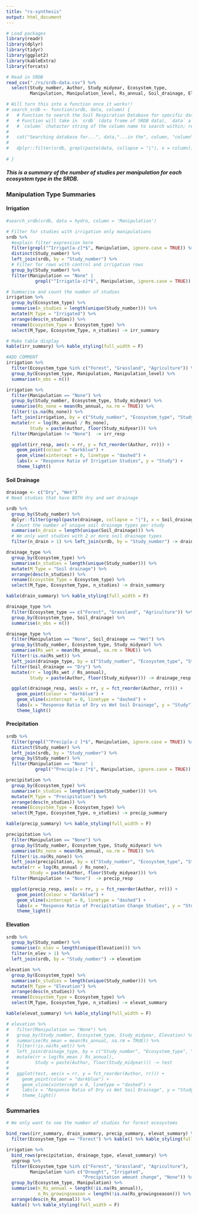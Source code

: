```yaml
---
title: "rs-synthesis"
output: html_document
---
```


```r
# Load packages
library(readr)
library(dplyr)
library(tidyr)
library(ggplot2)
library(kableExtra)
library(forcats)

# Read in SRDB
read_csv("./rs/srdb-data.csv") %>% 
  select(Study_number, Author, Study_midyear, Ecosystem_type, 
         Manipulation, Manipulation_level, Rs_annual, Soil_drainage, Elevation) -> srdb

# Will turn this into a function once it works!!
# search_srdb <- function(srdb, data, column) {
#   # Function to search the Soil Respiration Database for specific data in a specified column
#   # Function will take in `srdb` (data frame of SRDB data), `data` a vector of values to search, and
#   # `column` chatacter string of the column name to search within; returns a dataframe with search results
#   
#   cat("Searching database for...", data,"...in the", column, "column")
#   
#   dplyr::filter(srdb, grepl(paste(data, collapse = "|"), x = column))
  
# }
```
##### This is a summary of the number of studies per manipulation for each ecosystem type in the SRDB.

### Manipulation Type Summaries {.tabset .tabset-pills}

#### Irrigation
```r

#search_srdb(srdb, data = hydro, column = 'Manipulation')

# Filter for studies with irrigation only manipulations
srdb %>% 
  #explain filter expression here
  filter(grepl("^Irrigat[a-z]*$", Manipulation, ignore.case = TRUE)) %>% 
  distinct(Study_number) %>% 
  left_join(srdb, by = "Study_number") %>%
  # Filter for rows with control and irrigation rows
  group_by(Study_number) %>% 
  filter(Manipulation == "None" |
           grepl("^Irrigat[a-z]*$", Manipulation, ignore.case = TRUE))  -> irrigation

# Summarise and count the number of studies
irrigation %>% 
  group_by(Ecosystem_type) %>% 
  summarise(n_studies = length(unique(Study_number))) %>% 
  mutate(M_Type = "Irrigated") %>% 
  arrange(desc(n_studies)) %>% 
  rename(Ecosystem_Type = Ecosystem_type) %>% 
  select(M_Type, Ecosystem_Type, n_studies) -> irr_summary

# Make table display
kable(irr_summary) %>% kable_styling(full_width = F)

#ADD COMMENT
irrigation %>% 
  filter(Ecosystem_type %in% c("Forest", "Grassland", "Agriculture")) %>%
  group_by(Ecosystem_type, Manipulation, Manipulation_level) %>% 
  summarise(n_obs = n())

irrigation %>% 
  filter(Manipulation == "None") %>% 
  group_by(Study_number, Ecosystem_type, Study_midyear) %>% 
  summarise(Rs_none = mean(Rs_annual, na.rm = TRUE)) %>% 
  filter(!is.na(Rs_none)) %>% 
  left_join(irrigation, by = c("Study_number", "Ecosystem_type", "Study_midyear")) %>% 
  mutate(rr = log(Rs_annual / Rs_none), 
         Study = paste(Author, floor(Study_midyear))) %>% 
  filter(Manipulation != "None")  -> irr_resp

  ggplot(irr_resp, aes(x = rr, y = fct_reorder(Author, rr))) + 
    geom_point(colour = "darkblue") + 
    geom_vline(xintercept = 0, linetype = "dashed") + 
    labs(x = "Response Ratio of Irrigation Studies", y = "Study") +
    theme_light()

```

#### Soil Drainage

```r

drainage <- c("Dry", "Wet")
# Need studies that have BOTH dry and wet drainage 

srdb %>%   
  group_by(Study_number) %>% 
  dplyr::filter(grepl(paste(drainage, collapse = "|"), x = Soil_drainage)) %>% 
  # Count the number of unique soil drainage types per study 
  summarise(n_drain = length(unique(Soil_drainage))) %>% 
  # We only want studies with 2 or more soil drainage types
  filter(n_drain > 1) %>% left_join(srdb, by = "Study_number") -> drainage_type

drainage_type %>% 
  group_by(Ecosystem_type) %>% 
  summarise(n_studies = length(unique(Study_number))) %>% 
  mutate(M_Type = "Soil drainage") %>% 
  arrange(desc(n_studies)) %>% 
  rename(Ecosystem_Type = Ecosystem_type) %>% 
  select(M_Type, Ecosystem_Type, n_studies) -> drain_summary

kable(drain_summary) %>% kable_styling(full_width = F)

drainage_type %>% 
  filter(Ecosystem_type == c("Forest", "Grassland", "Agriculture")) %>% 
  group_by(Ecosystem_type, Soil_drainage) %>% 
  summarise(n_obs = n())

drainage_type %>% 
  filter(Manipulation == "None", Soil_drainage == "Wet") %>% 
  group_by(Study_number, Ecosystem_type, Study_midyear) %>% 
  summarise(Rs_wet = mean(Rs_annual, na.rm = TRUE)) %>% 
  filter(!is.na(Rs_wet)) %>% 
  left_join(drainage_type, by = c("Study_number", "Ecosystem_type", "Study_midyear")) %>% 
  filter(Soil_drainage == "Dry") %>% 
  mutate(rr = log(Rs_wet / Rs_annual), 
         Study = paste(Author, floor(Study_midyear))) -> drainage_resp

  ggplot(drainage_resp, aes(x = rr, y = fct_reorder(Author, rr))) + 
    geom_point(colour = "darkblue") + 
    geom_vline(xintercept = 0, linetype = "dashed") + 
    labs(x = "Response Ratio of Dry vs Wet Soil Drainage", y = "Study") +
    theme_light()

```

#### Precipitation

```r
  
srdb %>% 
  filter(grepl("^Precip[a-z ]*$", Manipulation, ignore.case = TRUE)) %>%
  distinct(Study_number) %>% 
  left_join(srdb, by = "Study_number") %>%
  group_by(Study_number) %>% 
  filter(Manipulation == "None" | 
           grepl("^Precip[a-z ]*$", Manipulation, ignore.case = TRUE)) -> precipitation

precipitation %>% 
  group_by(Ecosystem_type) %>% 
  summarise(n_studies = length(unique(Study_number))) %>% 
  mutate(M_Type = "Precipitation") %>% 
  arrange(desc(n_studies)) %>% 
  rename(Ecosystem_Type = Ecosystem_type) %>% 
  select(M_Type, Ecosystem_Type, n_studies) -> precip_summary

kable(precip_summary) %>% kable_styling(full_width = F)

precipitation %>% 
  filter(Manipulation == "None") %>% 
  group_by(Study_number, Ecosystem_type, Study_midyear) %>% 
  summarise(Rs_none = mean(Rs_annual, na.rm = TRUE)) %>% 
  filter(!is.na(Rs_none)) %>% 
  left_join(precipitation, by = c("Study_number", "Ecosystem_type", "Study_midyear")) %>% 
  mutate(rr = log(Rs_annual / Rs_none), 
         Study = paste(Author, floor(Study_midyear))) %>% 
  filter(Manipulation != "None")  -> precip_resp

  ggplot(precip_resp, aes(x = rr, y = fct_reorder(Author, rr))) + 
    geom_point(colour = "darkblue") + 
    geom_vline(xintercept = 0, linetype = "dashed") + 
    labs(x = "Response Ratio of Precipitation Change Studies", y = "Study") +
    theme_light()

```

#### Elevation

```r

srdb %>%   
  group_by(Study_number) %>% 
  summarise(n_elev = length(unique(Elevation))) %>% 
  filter(n_elev > 1) %>% 
  left_join(srdb, by = "Study_number") -> elevation

elevation %>% 
  group_by(Ecosystem_type) %>% 
  summarise(n_studies = length(unique(Study_number))) %>% 
  mutate(M_Type = "Elevation") %>% 
  arrange(desc(n_studies)) %>% 
  rename(Ecosystem_Type = Ecosystem_type) %>% 
  select(M_Type, Ecosystem_Type, n_studies) -> elevat_summary

kable(elevat_summary) %>% kable_styling(full_width = F)

# elevation %>% 
#   filter(Manipulation == "None") %>% 
#   group_by(Study_number, Ecosystem_type, Study_midyear, Elevation) %>% 
#   summarise(Rs_mean = mean(Rs_annual, na.rm = TRUE)) %>% 
#   filter(!is.na(Rs_wet)) %>% 
#   left_join(drainage_type, by = c("Study_number", "Ecosystem_type", "Study_midyear")) %>% 
#   mutate(rr = log(Rs_mean / Rs_annual), 
#          Study = paste(Author, floor(Study_midyear))) -> test
# 
#   ggplot(test, aes(x = rr, y = fct_reorder(Author, rr))) + 
#     geom_point(colour = "darkblue") + 
#     geom_vline(xintercept = 0, linetype = "dashed") + 
#     labs(x = "Response Ratio of Dry vs Wet Soil Drainage", y = "Study") +
#     theme_light()

```

### Summaries

```r

# We only want to see the number of studies for forest ecosystems 

bind_rows(irr_summary, drain_summary, precip_summary, elevat_summary) %>% 
  filter(Ecosystem_Type == "Forest") %>% kable() %>% kable_styling(full_width = F)

irrigation %>% 
  bind_rows(precipitation, drainage_type, elevat_summary) %>%
  ungroup %>% 
  filter(Ecosystem_type %in% c("Forest", "Grassland", "Agriculture"),
         Manipulation %in% c("Drought", "Irrigated", 
                             "Precipitation amount change", "None")) %>% 
  group_by(Ecosystem_type, Manipulation) %>% 
  summarise(n_Rs_annual = length(!is.na(Rs_annual)),
            n_Rs_growingseason = length(!is.na(Rs_growingseason))) %>% 
  arrange(desc(n_Rs_annual)) %>% 
  kable() %>% kable_styling(full_width = F)


```